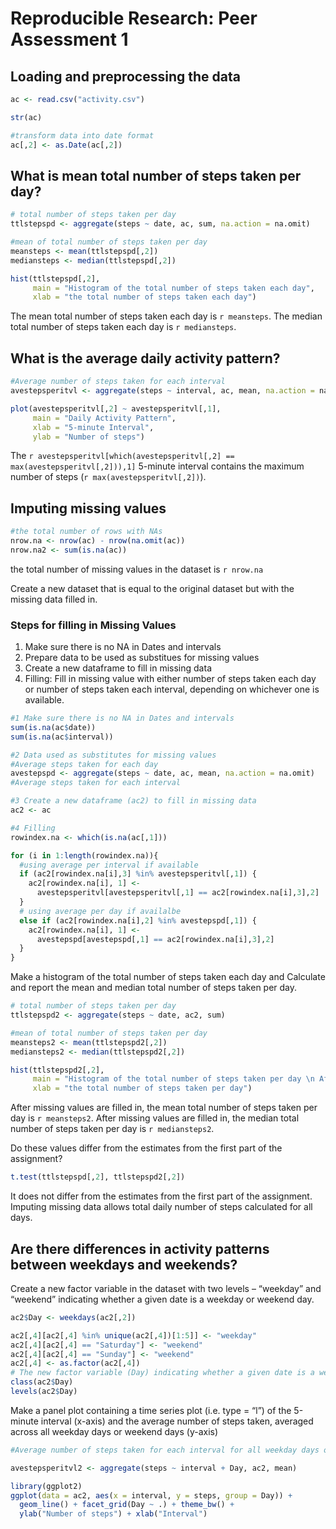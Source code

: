 # Reproducible Research: Peer Assessment 1


## Loading and preprocessing the data
```r
ac <- read.csv("activity.csv")

str(ac)

#transform data into date format
ac[,2] <- as.Date(ac[,2])
```


## What is mean total number of steps taken per day?

```r
# total number of steps taken per day
ttlstepspd <- aggregate(steps ~ date, ac, sum, na.action = na.omit)

#mean of total number of steps taken per day
meansteps <- mean(ttlstepspd[,2])
mediansteps <- median(ttlstepspd[,2])

hist(ttlstepspd[,2], 
     main = "Histogram of the total number of steps taken each day",
     xlab = "the total number of steps taken each day")

```


The mean total number of steps taken each day is `r meansteps`.
The median total number of steps taken each day is `r mediansteps`.



## What is the average daily activity pattern?

```r
#Average number of steps taken for each interval
avestepsperitvl <- aggregate(steps ~ interval, ac, mean, na.action = na.omit)

plot(avestepsperitvl[,2] ~ avestepsperitvl[,1],
     main = "Daily Activity Pattern",
     xlab = "5-minute Interval",
     ylab = "Number of steps")

```

The `r avestepsperitvl[which(avestepsperitvl[,2] == max(avestepsperitvl[,2])),1]` 5-minute interval contains the maximum number of steps (`r max(avestepsperitvl[,2])`).


## Imputing missing values

```r

#the total number of rows with NAs
nrow.na <- nrow(ac) - nrow(na.omit(ac))
nrow.na2 <- sum(is.na(ac))
```
the total number of missing values in the dataset is `r nrow.na`

Create a new dataset that is equal to the original dataset but with the missing data filled in.

### Steps for filling in Missing Values
1. Make sure there is no NA in Dates and intervals
2. Prepare data to be used as substitues for missing values
3. Create a new dataframe to fill in missing data
4. Filling: Fill in missing value with either number of steps taken each day or number of steps taken each interval, depending on whichever one is available.

```r
#1 Make sure there is no NA in Dates and intervals
sum(is.na(ac$date))
sum(is.na(ac$interval))

#2 Data used as substitutes for missing values
#Average steps taken for each day
avestepspd <- aggregate(steps ~ date, ac, mean, na.action = na.omit)
#Average steps taken for each interval

#3 Create a new dataframe (ac2) to fill in missing data
ac2 <- ac 

#4 Filling
rowindex.na <- which(is.na(ac[,1]))

for (i in 1:length(rowindex.na)){
  #using average per interval if available
  if (ac2[rowindex.na[i],3] %in% avestepsperitvl[,1]) {
    ac2[rowindex.na[i], 1] <- 
      avestepsperitvl[avestepsperitvl[,1] == ac2[rowindex.na[i],3],2]
  } 
  # using average per day if availalbe
  else if (ac2[rowindex.na[i],2] %in% avestepspd[,1]) { 
    ac2[rowindex.na[i], 1] <-  
      avestepspd[avestepspd[,1] == ac2[rowindex.na[i],3],2]
  }  
}
```


Make a histogram of the total number of steps taken each day and Calculate and report the mean and median total number of steps taken per day. 
```r
# total number of steps taken per day
ttlstepspd2 <- aggregate(steps ~ date, ac2, sum)

#mean of total number of steps taken per day
meansteps2 <- mean(ttlstepspd2[,2])
mediansteps2 <- median(ttlstepspd2[,2])

hist(ttlstepspd2[,2], 
     main = "Histogram of the total number of steps taken per day \n After missing values are imputed",
     xlab = "the total number of steps taken per day")
```

After missing values are filled in, the mean total number of steps taken per day is `r meansteps2`.
After missing values are filled in, the median total number of steps taken per day is `r mediansteps2`.


Do these values differ from the estimates from the first part of the assignment?
```r
t.test(ttlstepspd[,2], ttlstepspd2[,2])
```

It does not differ from the estimates from the first part of the assignment. Imputing missing data allows total daily number of steps calculated for all days.


## Are there differences in activity patterns between weekdays and weekends?

Create a new factor variable in the dataset with two levels – “weekday” and “weekend” indicating whether a given date is a weekday or weekend day.
```r
ac2$Day <- weekdays(ac2[,2])

ac2[,4][ac2[,4] %in% unique(ac2[,4])[1:5]] <- "weekday"
ac2[,4][ac2[,4] == "Saturday"] <- "weekend"
ac2[,4][ac2[,4] == "Sunday"] <- "weekend"
ac2[,4] <- as.factor(ac2[,4])
# The new factor variable (Day) indicating whether a given date is a weedday or weekend day.
class(ac2$Day) 
levels(ac2$Day)
```

Make a panel plot containing a time series plot (i.e. type = "l") of the 5-minute interval (x-axis) and the average number of steps taken, averaged across all weekday days or weekend days (y-axis)

```r
#Average number of steps taken for each interval for all weekday days or weekend days respectively

avestepsperitvl2 <- aggregate(steps ~ interval + Day, ac2, mean)

library(ggplot2)
ggplot(data = ac2, aes(x = interval, y = steps, group = Day)) + 
  geom_line() + facet_grid(Day ~ .) + theme_bw() +
  ylab("Number of steps") + xlab("Interval")
```